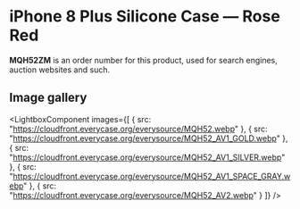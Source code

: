 
# iPhone 8 Plus Silicone Case — Rose Red

<Callout type='info' emoji='👉🏻'>**MQH52ZM** is an order number for this product, used for search engines, auction websites and such.</Callout>

## Image gallery

<LightboxComponent
    images={[
      {
        src: "https://cloudfront.everycase.org/everysource/MQH52.webp"
      },
      {
        src: "https://cloudfront.everycase.org/everysource/MQH52_AV1_GOLD.webp"
      },
      {
        src: "https://cloudfront.everycase.org/everysource/MQH52_AV1_SILVER.webp"
      },
      {
        src: "https://cloudfront.everycase.org/everysource/MQH52_AV1_SPACE_GRAY.webp"
      },
      {
        src: "https://cloudfront.everycase.org/everysource/MQH52_AV2.webp"
      }
    ]}
  />
